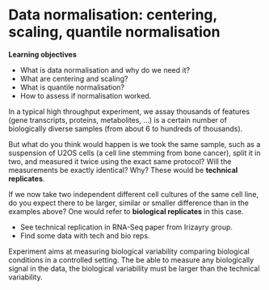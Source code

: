 # Data normalisation: centering, scaling, quantile normalisation {#sec:norm}

**Learning objectives**

- What is data normalisation and why do we need it?
- What are centering and scaling?
- What is quantile normalisation?
- How to assess if normalisation worked.


In a typical high throughput experiment, we assay thousands of
features (gene transcripts, proteins, metabolites, ...) is a certain
number of biologically diverse samples (from about 6 to hundreds of
thousands).

But what do you think would happen is we took the same sample, such as
a suspension of U2OS cells (a cell line stemming from bone cancer),
split it in two, and measured it twice using the exact same protocol?
Will the measurements be exactly identical? Why? These would be
**technical replicates**.

If we now take two independent different cell cultures of the same
cell line, do you expect there to be larger, similar or smaller
difference than in the examples above? One would refer to **biological
replicates** in this case.

- See technical replication in RNA-Seq paper from Irizayry group.
- Find some data with tech and bio reps.

Experiment aims at measuring biological variability comparing
biological conditions in a controlled setting. The be able to measure
any biologically signal in the data, the biological variability must
be larger than the technical variability.
